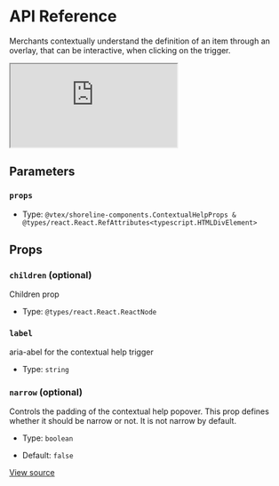 # API Reference

Merchants contextually understand the definition of an item through an overlay, that can be interactive, when clicking on the trigger.

<iframe src="https://620e870c28c4ae003a705d42-krnswayksi.chromatic.com/?path=/story/shoreline-components-contextual-help--playground&full=1&shortcuts=false&singleStory=true" 
        style={{"width":"100%","height":600,"border":0,"borderRadius":4}}></iframe>

## Parameters

### `props`

- Type: `@vtex/shoreline-components.ContextualHelpProps & @types/react.React.RefAttributes<typescript.HTMLDivElement>`

## Props

### `children` (optional)

Children prop

- Type: `@types/react.React.ReactNode`

### `label`

aria-abel for the contextual help trigger

- Type: `string`

### `narrow` (optional)

Controls the padding of the contextual help popover.
This prop defines whether it should be narrow or not.
It is not narrow by default.

- Type: `boolean`

- Default: `false`

[View source](https://github.com/vtex/shoreline/blob/ee75b2e9e/packages/components/src/contextual-help/contextual-help.tsx#L17)
